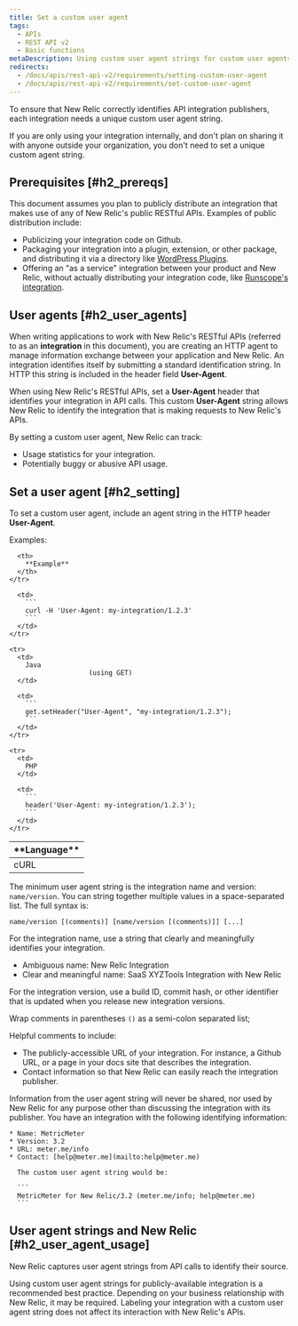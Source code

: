 ```yaml
---
title: Set a custom user agent
tags:
  - APIs
  - REST API v2
  - Basic functions
metaDescription: Using custom user agent strings for custom user agents that interact with the New Relic API is a recommended best practice.
redirects:
  - /docs/apis/rest-api-v2/requirements/setting-custom-user-agent
  - /docs/apis/rest-api-v2/requirements/set-custom-user-agent
---
```


To ensure that New Relic correctly identifies API integration publishers, each integration needs a unique custom user agent string.

If you are only using your integration internally, and don't plan on sharing it with anyone outside your organization, you don't need to set a unique custom agent string.

## Prerequisites [#h2_prereqs]

This document assumes you plan to publicly distribute an integration that makes use of any of New Relic's public RESTful APIs. Examples of public distribution include:

* Publicizing your integration code on Github.
* Packaging your integration into a plugin, extension, or other package, and distributing it via a directory like [WordPress Plugins](https://wordpress.org/plugins/).
* Offering an "as a service" integration between your product and New Relic, without actually distributing your integration code, like [Runscope's integration](https://www.runscope.com/docs/api-testing/newrelic#connecting).

## User agents [#h2_user_agents]

When writing applications to work with New Relic's RESTful APIs (referred to as an **integration** in this document), you are creating an HTTP agent to manage information exchange between your application and New Relic. An integration identifies itself by submitting a standard identification string. In HTTP this string is included in the header field **User-Agent**.

When using New Relic's RESTful APIs, set a **User-Agent** header that identifies your integration in API calls. This custom **User-Agent** string allows New Relic to identify the integration that is making requests to New Relic's APIs.

By setting a custom user agent, New Relic can track:

* Usage statistics for your integration.
* Potentially buggy or abusive API usage.

## Set a user agent [#h2_setting]

To set a custom user agent, include an agent string in the HTTP header **User-Agent**.

Examples:

<table>
  <thead>
    <tr>
      <th width={125}>
        **Language**
      </th>

      <th>
        **Example**
      </th>
    </tr>
  </thead>

  <tbody>
    <tr>
      <td>
        cURL
      </td>

      <td>
        ```
        curl -H 'User-Agent: my-integration/1.2.3'
        ```
      </td>
    </tr>

    <tr>
      <td>
        Java  
                        (using GET)
      </td>

      <td>
        ```
        get.setHeader("User-Agent", "my-integration/1.2.3");
        ```
      </td>
    </tr>

    <tr>
      <td>
        PHP
      </td>

      <td>
        ```
        header('User-Agent: my-integration/1.2.3');
        ```
      </td>
    </tr>
  </tbody>
</table>

The minimum user agent string is the integration name and version: `name/version`. You can string together multiple values in a space-separated list. The full syntax is:

```
name/version [(comments)] [name/version [(comments)]] [...]​
```

For the integration name, use a string that clearly and meaningfully identifies your integration.

* <Icon name="fe-x"/>
  Ambiguous name: New Relic Integration
* <Icon name="fe-check"/>
  Clear and meaningful name: SaaS XYZTools Integration with New Relic

For the integration version, use a build ID, commit hash, or other identifier that is updated when you release new integration versions.

Wrap comments in parentheses `()` as a semi-colon separated list;

Helpful comments to include:

* The publicly-accessible URL of your integration. For instance, a Github URL, or a page in your docs site that describes the integration.
* Contact information so that New Relic can easily reach the integration publisher.

<Callout variant="tip">
  Information from the user agent string will never be shared, nor used by New Relic for any purpose other than discussing the integration with its publisher.
</Callout>

<CollapserGroup>
  <Collapser title="Set custom user-agent for your integration">
    You have an integration with the following identifying information:

    * Name: MetricMeter
    * Version: 3.2
    * URL: meter.me/info
    * Contact: [help@meter.me](mailto:help@meter.me)

      The custom user agent string would be:

      ```
      MetricMeter for New Relic/3.2 (meter.me/info; help​@​meter.me)
      ```
  </Collapser>
</CollapserGroup>

## User agent strings and New Relic [#h2_user_agent_usage]

New Relic captures user agent strings from API calls to identify their source.

Using custom user agent strings for publicly-available integration is a recommended best practice. Depending on your business relationship with New Relic, it may be required. Labeling your integration with a custom user agent string does not affect its interaction with New Relic's APIs.
